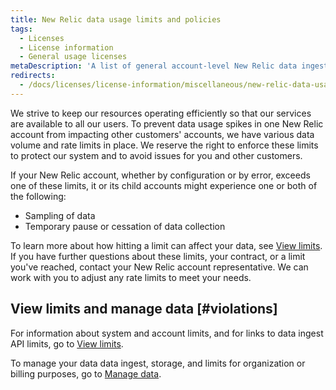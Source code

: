 ```yaml
---
title: New Relic data usage limits and policies
tags:
  - Licenses
  - License information
  - General usage licenses
metaDescription: 'A list of general account-level New Relic data ingest and storage limits, with links to other data limits docs.'
redirects:
  - /docs/licenses/license-information/miscellaneous/new-relic-data-usage-limits-policies
---
```


We strive to keep our resources operating efficiently so that our services are available to all our users. To prevent data usage spikes in one New Relic account from impacting other customers' accounts, we have various data volume and rate limits in place. We reserve the right to enforce these limits to protect our system and to avoid issues for you and other customers.

If your New Relic account, whether by configuration or by error, exceeds one of these limits, it or its child accounts might experience one or both of the following:

* Sampling of data
* Temporary pause or cessation of data collection

To learn more about how hitting a limit can affect your data, see [View limits](/docs/telemetry-data-platform/ingest-manage-data/manage-data/view-system-limits). If you have further questions about these limits, your contract, or a limit you've reached, contact your New Relic account representative. We can work with you to adjust any rate limits to meet your needs.

## View limits and manage data [#violations]

For information about system and account limits, and for links to data ingest API limits, go to [View limits](/docs/telemetry-data-platform/ingest-manage-data/manage-data/view-system-limits).

To manage your data data ingest, storage, and limits for organization or billing purposes, go to [Manage data](/docs/telemetry-data-platform/manage-data/manage-your-data).
